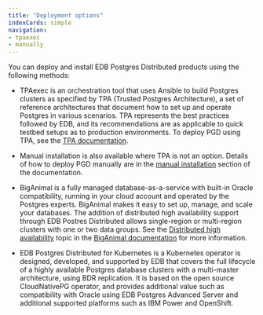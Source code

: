```yaml
---
title: "Deployment options"
indexCards: simple
navigation:
- tpaexec
- manually
---
```


You can deploy and install EDB Postgres Distributed products using the following methods:

-   TPAexec is an orchestration tool that uses Ansible to build Postgres clusters as specified by TPA (Trusted Postgres Architecture), a set of reference architectures that document how to set up and operate Postgres in various scenarios. TPA represents the best practices followed by EDB, and its recommendations are as applicable to quick testbed setups as to production environments. To deploy PGD using TPA, see the [TPA documentation](tpaexec/installing_tpaexec/). 

-   Manual installation is also available where TPA is not an option. Details of how to deploy PGD manually are in the [manual installation](/pgd/4/deployments/manually/) section of the documentation.

-   BigAnimal is a fully managed database-as-a-service with built-in Oracle compatibility, running in your cloud account and operated by the Postgres experts. BigAnimal makes it easy to set up, manage, and scale your databases. The addition of distributed high availability support through EDB Postres Distributed allows single-region or multi-region clusters with one or two data groups. See the [Distributed high availability](/edb-postgres-ai/cloud-service/references/supported_cluster_types/distributed_highavailability/) topic in the [BigAnimal documentation](/biganimal/latest) for more information.

-   EDB Postgres Distributed for Kubernetes is a Kubernetes operator is designed, developed, and supported by EDB that covers the full lifecycle of a highly available Postgres database clusters with a multi-master architecture, using BDR replication. It is based on the open source CloudNativePG operator, and provides additional value such as compatibility with Oracle using EDB Postgres Advanced Server and additional supported platforms such as IBM Power and OpenShift.
